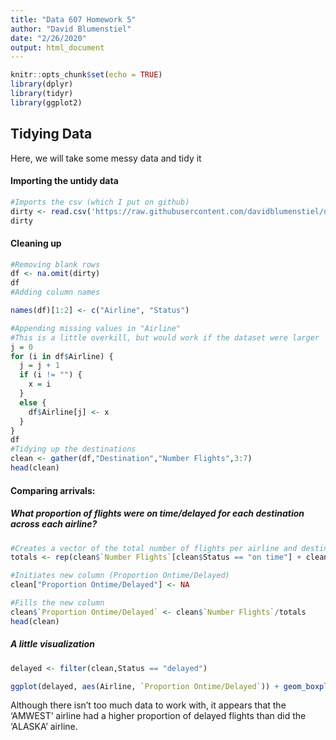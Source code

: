 ---
title: "Data 607 Homework 5"
author: "David Blumenstiel"
date: "2/26/2020"
output: html_document
---

```{r setup, include=FALSE}
knitr::opts_chunk$set(echo = TRUE)
library(dplyr)
library(tidyr)
library(ggplot2)
```

## Tidying Data
Here, we will take some messy data and tidy it

#### Importing the untidy data
```{r}
#Imports the csv (which I put on github)
dirty <- read.csv('https://raw.githubusercontent.com/davidblumenstiel/data/master/Flight.csv')
dirty
```

#### Cleaning up
```{r}
#Removing blank rows
df <- na.omit(dirty)
df
#Adding column names

names(df)[1:2] <- c("Airline", "Status")

#Appending missing values in "Airline"
#This is a little overkill, but would work if the dataset were larger
j = 0
for (i in df$Airline) {
  j = j + 1
  if (i != "") {
    x = i
  }
  else {
    df$Airline[j] <- x
  }
}
df
#Tidying up the destinations
clean <- gather(df,"Destination","Number Flights",3:7)
head(clean)
```

#### Comparing arrivals:

##### What proportion of flights were on time/delayed for each destination across each airline?
```{r}
#Creates a vector of the total number of flights per airline and destination
totals <- rep(clean$`Number Flights`[clean$Status == "on time"] + clean$`Number Flights`[clean$Status == "delayed"], each = 2)

#Initiates new column (Proportion Ontime/Delayed)
clean["Proportion Ontime/Delayed"] <- NA

#Fills the new column
clean$`Proportion Ontime/Delayed` <- clean$`Number Flights`/totals
head(clean)
```


##### A little visualization

```{r}
delayed <- filter(clean,Status == "delayed")

ggplot(delayed, aes(Airline, `Proportion Ontime/Delayed`)) + geom_boxplot()
```

Although there isn't too much data to work with, it appears that the 'AMWEST' airline had a higher proportion of delayed flights than did the 'ALASKA' airline.